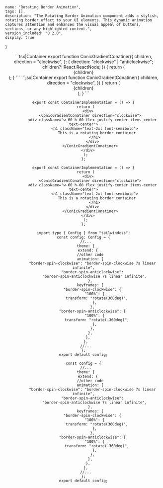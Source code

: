 
    name: "Rotating Border Animation",
    tags: [],
    description: "The Rotating Border Animation component adds a stylish, rotating border effect to your UI elements. This dynamic animation captures attention and enhances the visual appeal of buttons, sections, or any highlighted content.",
    version_included: "0.2.0",
    display: true
}

<Wrapper>

<ImportsWrapper>

</ImportsWrapper>

<Header />

<Preview> 
<Display>
<ContainerImplementation/>
</Display>
</Preview>

<Implementation>
<TechnologyUsed technologies={[ "tailwind-css" , "twMerge" ]}/>

<CodeBlock> 
```tsx|Container
export function ConicGradientConatiner({
  children,
  direction = "clockwise",
}: {
  direction: "clockwise" | "anticlockwise";
  children?: React.ReactNode;
}) {
  return (
    <div className="p-[2px] relative overflow-hidden rounded-2xl bg-primary text-secondary-foreground  -z-10">
      <span
        className={twMerge(
          "bg-[conic-gradient(var(--tw-gradient-stops))] absolute left-[-25%] top-[-25%] min-h-[150%] min-w-[150%] animate-border-spin-anticlockwise -z-[5]",
          direction === "clockwise"
            ? "from-transparent via-transparent to-blue-600/70 dark:to-blue-400/30 animate-border-spin-clockwise"
            : "from-blue-600/70 dark:from-blue-400/30 via-transparent to-transparent animate-border-spin-anticlockwise"
        )}
      ></span>
      <div className="min-w-full min-h-full z-20 rounded-[inherit] bg-background">
        {children}
      </div>
    </div>
  );
}
```
```jsx|Container
export function ConicGradientConatiner({
  children,
  direction = "clockwise",
}) {
  return (
    <div className="p-[2px] relative overflow-hidden rounded-2xl bg-primary text-secondary-foreground  -z-10">
      <span
        className={twMerge(
          "bg-[conic-gradient(var(--tw-gradient-stops))] absolute left-[-25%] top-[-25%] min-h-[150%] min-w-[150%] animate-border-spin-anticlockwise -z-[5]",
          direction === "clockwise"
            ? "from-transparent via-transparent to-blue-600/70 dark:to-blue-400/30 animate-border-spin-clockwise"
            : "from-blue-600/70 dark:from-blue-400/30 via-transparent to-transparent animate-border-spin-anticlockwise"
        )}
      ></span>
      <div className="min-w-full min-h-full z-20 rounded-[inherit] bg-background">
        {children}
      </div>
    </div>
  );
}
```

```tsx|Implementation
export const ContainerImplementation = () => {
  return (
    <div>
      <ConicGradientConatiner direction="clockwise">
        <div className="w-60 h-60 flex justify-center items-center text-center">
          <h1 className="text-2xl font-semibold">
            This is a rotating border container
          </h1>
        </div>
      </ConicGradientConatiner>
    </div>
  );
};
```
```jsx|Implementation
export const ContainerImplementation = () => {
  return (
    <div>
      <ConicGradientConatiner direction="clockwise">
        <div className="w-60 h-60 flex justify-center items-center text-center">
          <h1 className="text-2xl font-semibold">
            This is a rotating border container
          </h1>
        </div>
      </ConicGradientConatiner>
    </div>
  );
};
```

```ts|tailwind.config
import type { Config } from "tailwindcss";
const config: Config = {
  //...
  theme: {
    extend: {
      //other code
      animation: {
        "border-spin-clockwise": "border-spin-clockwise 7s linear infinite",
        "border-spin-anticlockwise":
          "border-spin-anticlockwise 7s linear infinite",
      },
      keyframes: {
        "border-spin-clockwise": {
          "100%": {
            transform: "rotate(360deg)",
          },
        },
        "border-spin-anticlockwise": {
          "100%": {
            transform: "rotate(-360deg)",
          },
        },
      },
    },
  },
  //...
};
export default config;
```
```js|tailwind.config
const config = {
  //...
  theme: {
    extend: {
      //other code
      animation: {
        "border-spin-clockwise": "border-spin-clockwise 7s linear infinite",
        "border-spin-anticlockwise":
          "border-spin-anticlockwise 7s linear infinite",
      },
      keyframes: {
        "border-spin-clockwise": {
          "100%": {
            transform: "rotate(360deg)",
          },
        },
        "border-spin-anticlockwise": {
          "100%": {
            transform: "rotate(-360deg)",
          },
        },
      },
    },
  },
  //...
};
export default config;
```
</CodeBlock>

</Implementation>
</Wrapper>